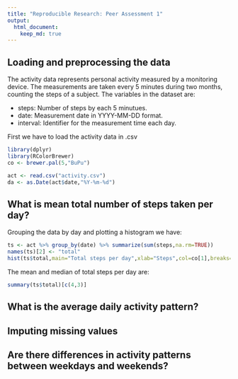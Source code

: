 ```yaml
---
title: "Reproducible Research: Peer Assessment 1"
output: 
  html_document:
    keep_md: true
---
```



## Loading and preprocessing the data

The activity data represents personal activity measured by a monitoring device. The measurements are taken every 5 minutes during two months, counting the steps of a subject. The variables in the dataset are:

* steps: Number of steps by each 5 minutues.
* date: Measurement date in YYYY-MM-DD format.
* interval: Identifier for the measurement time each day.

First we have to load the activity data in .csv


```r
library(dplyr)
library(RColorBrewer)
co <- brewer.pal(5,"BuPu")
```

```r
act <- read.csv("activity.csv")
da <- as.Date(act$date,"%Y-%m-%d")
```



## What is mean total number of steps taken per day?

Grouping the data by day and plotting a histogram we have:

```r
ts <- act %>% group_by(date) %>% summarize(sum(steps,na.rm=TRUE))
names(ts)[2] <- "total"
hist(ts$total,main="Total steps per day",xlab="Steps",col=co[1],breaks=20,xlim=c(0,25000))
```
The mean and median of total steps per day are:

```r
summary(ts$total)[c(4,3)]
```



## What is the average daily activity pattern?



## Imputing missing values



## Are there differences in activity patterns between weekdays and weekends?
